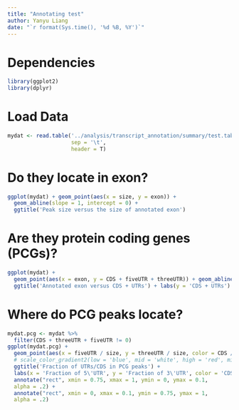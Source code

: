 ```yaml
---
title: "Annotating test"
author: Yanyu Liang
date: "`r format(Sys.time(), '%d %B, %Y')`"
---
```


# Dependencies

```r
library(ggplot2)
library(dplyr)
```

# Load Data

```r
mydat <- read.table('../analysis/transcript_annotation/summary/test.tab.gz',
                    sep = '\t',
                    header = T)
```

# Do they locate in exon?

```r
ggplot(mydat) + geom_point(aes(x = size, y = exon)) +
  geom_abline(slope = 1, intercept = 0) +
  ggtitle('Peak size versus the size of annotated exon')
```

# Are they protein coding genes (PCGs)?

```r
ggplot(mydat) +
  geom_point(aes(x = exon, y = CDS + fiveUTR + threeUTR)) + geom_abline(slope = 1, intercept = 0) +
  ggtitle('Annotated exon versus CDS + UTRs') + labs(y = 'CDS + UTRs')
```

# Where do PCG peaks locate?

```r
mydat.pcg <- mydat %>%
  filter(CDS + threeUTR + fiveUTR != 0)
ggplot(mydat.pcg) +
  geom_point(aes(x = fiveUTR / size, y = threeUTR / size, color = CDS / size > 0.75)) +
  # scale_color_gradient2(low = 'blue', mid = 'white', high = 'red', midpoint = 0.75,  limits=c(0, 1)) +
  ggtitle('Fraction of UTRs/CDS in PCG peaks') +
  labs(x = 'Fraction of 5\'UTR', y = 'Fraction of 3\'UTR', color = 'CDS % > 0.75') +
  annotate("rect", xmin = 0.75, xmax = 1, ymin = 0, ymax = 0.1,
  alpha = .2) +
  annotate("rect", xmin = 0, xmax = 0.1, ymin = 0.75, ymax = 1,
  alpha = .2)
```
